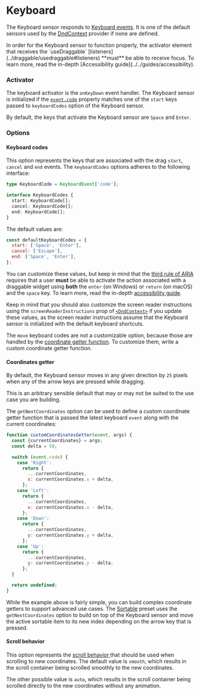 
# Keyboard

The Keyboard sensor responds to [Keyboard events](https://developer.mozilla.org/en-US/docs/Web/API/KeyboardEvent). It is one of the default sensors used by the [DndContext](../context-provider/) provider if none are defined.

<Callout>
  In order for the Keyboard sensor to function properly, the activator element
  that receives the `useDraggable`
  [listeners](../draggable/usedraggable#listeners) **must** be able to receive
  focus. To learn more, read the in-depth [Accessibility
  guide](../../guides/accessibility).
</Callout>

### Activator

The keyboard activator is the `onKeyDown` event handler. The Keyboard sensor is initialized if the [`event.code`](https://developer.mozilla.org/en-US/docs/Web/API/KeyboardEvent/code) property matches one of the `start` keys passed to `keyboardCodes` option of the Keyboard sensor.

By default, the keys that activate the Keyboard sensor are `Space` and `Enter`.

### Options

#### Keyboard codes

This option represents the keys that are associated with the drag `start`, `cancel` and `end` events. The `keyboardCodes` options adheres to the following interface:

```typescript
type KeyboardCode = KeyboardEvent['code'];

interface KeyboardCodes {
  start: KeyboardCode[];
  cancel: KeyboardCode[];
  end: KeyboardCode[];
}
```

The default values are:

```javascript
const defaultKeyboardCodes = {
  start: ['Space', 'Enter'],
  cancel: ['Escape'],
  end: ['Space', 'Enter'],
};
```

You can customize these values, but keep in mind that the [third rule of ARIA ](https://www.w3.org/TR/using-aria/#3rdrule)requires that a user **must** be able to activate the action associated with a draggable widget using **both** the `enter` \(on Windows\) or `return` \(on macOS\) and the `space` key. To learn more, read the in-depth [accessibility guide](../../guides/accessibility).

Keep in mind that you should also customize the screen reader instructions using the `screenReaderInstructions` prop of [`<DndContext>`](../context-provider/) if you update these values, as the screen reader instructions assume that the Keyboard sensor is initialized with the default keyboard shortcuts.

The `move` keyboard codes are not a customizable option, because those are handled by the [coordinate getter function](keyboard.md#coordinates-getter). To customize them, write a custom coordinate getter function.

#### Coordinates getter

By default, the Keyboard sensor moves in any given direction by `25` pixels when any of the arrow keys are pressed while dragging.

This is an arbitrary sensible default that may or may not be suited to the use case you are building.

The `getNextCoordinates` option can be used to define a custom coordinate getter function that is passed the latest keyboard `event` along with the current coordinates:

```javascript
function customCoordinatesGetter(event, args) {
  const {currentCoordinates} = args;
  const delta = 50;

  switch (event.code) {
    case 'Right':
      return {
        ...currentCoordinates,
        x: currentCoordinates.x + delta,
      };
    case 'Left':
      return {
        ...currentCoordinates,
        x: currentCoordinates.x - delta,
      };
    case 'Down':
      return {
        ...currentCoordinates,
        y: currentCoordinates.y + delta,
      };
    case 'Up':
      return {
        ...currentCoordinates,
        y: currentCoordinates.y - delta,
      };
  }

  return undefined;
}
```

While the example above is fairly simple, you can build complex coordinate getters to support advanced use cases. The [Sortable](../../presets/sortable/) preset uses the `getNextCoordinates` option to build on top of the Keyboard sensor and move the active sortable item to its new index depending on the arrow key that is pressed.

#### Scroll behavior

This option represents the [scroll behavior ](https://developer.mozilla.org/en-US/docs/Web/API/Window/scrollTo)that should be used when scrolling to new coordinates. The default value is `smooth`, which results in the scroll container being scrolled smoothly to the new coordinates.

The other possible value is `auto`, which results in the scroll container being scrolled directly to the new coordinates without any animation.
